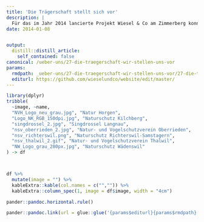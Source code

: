 ```yaml
---
title: 'Die Trägerschaft stellt sich vor'
description: |
  Für das im Jahr 2014 lancierte Projekt Wiesel & Co am Zimmerberg konnten sich acht Natuschutzvereine des Bezirks Horgen begeistern. Es sind dies sieben Sektionen des Bezirks Horgen des Dachverbandes BirdLife Zürich und der Verein Singdrossel von Langnau! Wir freuen uns auf eine fruchtbare Zusammenarbeit während der kommenden Jahre.
date: 2014-01-08


output:
  distill::distill_article:
    self_contained: false
canonical: /ueber-uns/27-die-traegerschaft-wir-stellen-uns-vor
params:
  rmdpath: _ueber-uns/27-die-traegerschaft-wir-stellen-uns-vor/27-die-traegerschaft-wir-stellen-uns-vor.Rmd
  editurl: https://github.com/wieselundco/website/edit/master/
---
```




```r

library(dplyr)
tribble(
  ~image, ~name,
  "NVH_Logo_neu_grau.jpg", "Natur Horgen",
  "Logo_NK_RGB_150dpi.jpg", "Naturschutz Kilchberg",
  "singdrossel_2.jpg", "Singdrossel Langnau",
  "nsv_oberrieden_2.jpg", "Natur- und Vogelschutzverein Oberrieden",
  "nsv_richterswil.png", "Naturschutz Richterswil-Samstagern",
  "nsv_thalwil_2.gif", "Natur- und Vogelschutzverein Thalwil",
  "NW_Logo_grau_280px.jpg", "Naturschutz Wädenswil"
) -> df



df %>%
  mutate(image = "") %>%
  kableExtra::kable(col.names = c("","")) %>%
  kableExtra::column_spec(1, image = df$image, width = "4cm")


```

```r
pander::pandoc.horizontal.rule()

pander::pandoc.link(url = glue::glue('{params$editurl}{params$rmdpath}'),text = 'Artikel bearbeiten')
```

<!--http://wieselundco.ch/ueber-uns/27-die-traegerschaft-wir-stellen-uns-vor-->
